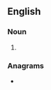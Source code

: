 ==English==

===Noun===
{{head|en|noun form}}

# {{plural of|beaner|lang=en}}

===Anagrams===
* {{anagrams|en|a=abeenrs|Benares|Bereans}}